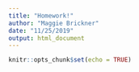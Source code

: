 ```yaml
---
title: "Homework!"
author: "Maggie Brickner"
date: "11/25/2019"
output: html_document
---
```


```r
knitr::opts_chunk$set(echo = TRUE)
```
